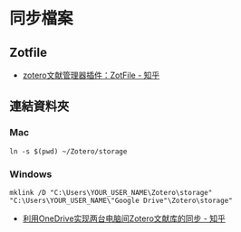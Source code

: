 # 同步檔案

## Zotfile
* [zotero文献管理器插件：ZotFile - 知乎](https://zhuanlan.zhihu.com/p/354935393)

## 連結資料夾

### Mac
```
ln -s $(pwd) ~/Zotero/storage
```

### Windows

```
mklink /D "C:\Users\YOUR_USER_NAME\Zotero\storage" "C:\Users\YOUR_USER_NAME\"Google Drive"\Zotero\storage"
```


* [利用OneDrive实现两台电脑间Zotero文献库的同步 - 知乎](https://zhuanlan.zhihu.com/p/390596338)
